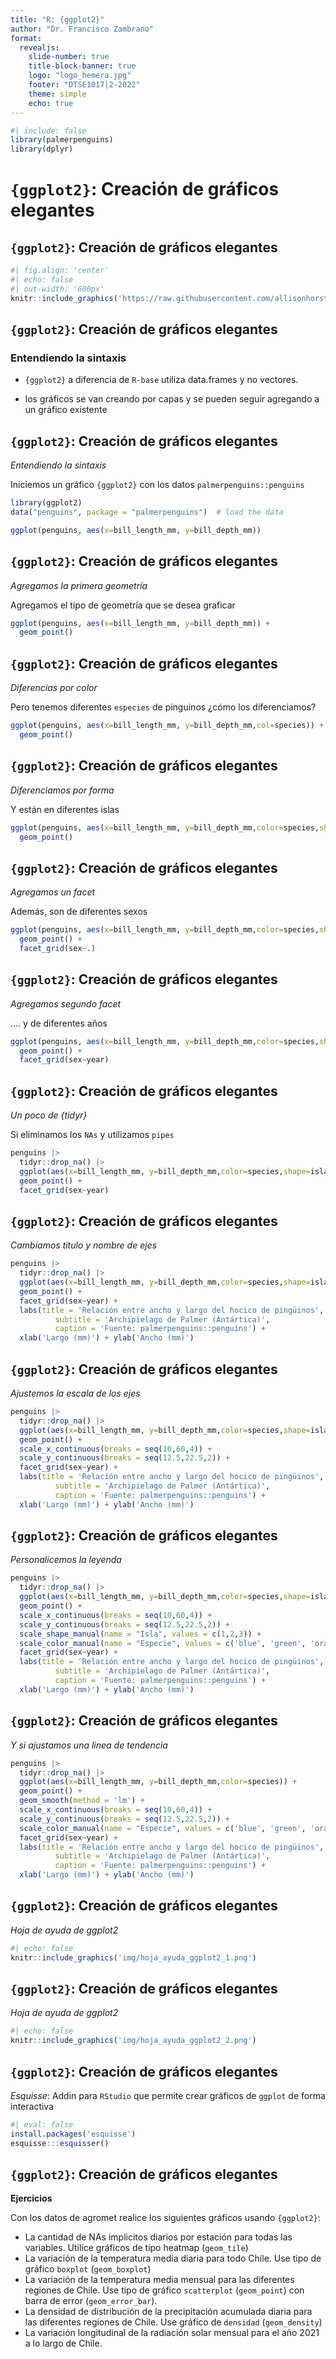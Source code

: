 ```yaml
---
title: "R: {ggplot2}"
author: "Dr. Francisco Zambrano"
format: 
  revealjs:
    slide-number: true
    title-block-banner: true
    logo: "logo_hemera.jpg"
    footer: "DTSE1017|2-2022"
    theme: simple
    echo: true
---
```


```r
#| include: false
library(palmerpenguins)
library(dplyr)
```
# `{ggplot2}`: Creación de gráficos elegantes {background-color="brown"}

## `{ggplot2}`: Creación de gráficos elegantes {.smaller .scrollable background-image="https://ggplot2.tidyverse.org/logo.png" background-position="97.5% 2.5%" background-size="7.5%" layout="true"}

```r
#| fig.align: 'center'
#| echo: false
#| out-width: '600px'
knitr::include_graphics('https://raw.githubusercontent.com/allisonhorst/stats-illustrations/master/rstats-artwork/ggplot2_masterpiece.png')
```

## `{ggplot2}`: Creación de gráficos elegantes {.smaller .scrollable background-image="https://ggplot2.tidyverse.org/logo.png" background-position="97.5% 2.5%" background-size="7.5%" layout="true"}

### Entendiendo la sintaxis

* `{ggplot2}` a diferencia de `R-base` utiliza data.frames y no vectores.

* los gráficos se van creando por capas y se pueden seguir agregando a un gráfico existente

## `{ggplot2}`: Creación de gráficos elegantes {.smaller .scrollable background-image="https://ggplot2.tidyverse.org/logo.png" background-position="97.5% 2.5%" background-size="7.5%" layout="true"}

*Entendiendo la sintaxis*

Iniciemos un gráfico `{ggplot2}` con los datos `palmerpenguins::penguins`

```r
library(ggplot2)
data("penguins", package = "palmerpenguins")  # load the data

ggplot(penguins, aes(x=bill_length_mm, y=bill_depth_mm)) 
```

## `{ggplot2}`: Creación de gráficos elegantes {.smaller .scrollable background-image="https://ggplot2.tidyverse.org/logo.png" background-position="97.5% 2.5%" background-size="7.5%" layout="true"}

*Agregamos la primera geometría*

Agregamos el tipo de geometría que se desea graficar
```r
ggplot(penguins, aes(x=bill_length_mm, y=bill_depth_mm)) +
  geom_point()
```

## `{ggplot2}`: Creación de gráficos elegantes {.smaller .scrollable background-image="https://ggplot2.tidyverse.org/logo.png" background-position="97.5% 2.5%" background-size="7.5%" layout="true"}

*Diferencias por color*

Pero tenemos diferentes `especies` de pinguinos ¿cómo los diferenciamos?
```r
ggplot(penguins, aes(x=bill_length_mm, y=bill_depth_mm,col=species)) +
  geom_point() 
```

## `{ggplot2}`: Creación de gráficos elegantes {.smaller .scrollable background-image="https://ggplot2.tidyverse.org/logo.png" background-position="97.5% 2.5%" background-size="7.5%" layout="true"}

*Diferenciamos por forma*

Y están en diferentes islas
```r
ggplot(penguins, aes(x=bill_length_mm, y=bill_depth_mm,color=species,shape=island)) +
  geom_point() 
```

## `{ggplot2}`: Creación de gráficos elegantes {.smaller .scrollable background-image="https://ggplot2.tidyverse.org/logo.png" background-position="97.5% 2.5%" background-size="7.5%" layout="true"}

*Agregamos un facet*

Además, son de diferentes sexos
```r
ggplot(penguins, aes(x=bill_length_mm, y=bill_depth_mm,color=species,shape=island)) +
  geom_point() +
  facet_grid(sex~.)
```

## `{ggplot2}`: Creación de gráficos elegantes {.smaller .scrollable background-image="https://ggplot2.tidyverse.org/logo.png" background-position="97.5% 2.5%" background-size="7.5%" layout="true"}

*Agregamos segundo facet*

.... y de diferentes años
```r
ggplot(penguins, aes(x=bill_length_mm, y=bill_depth_mm,color=species,shape=island)) +
  geom_point() +
  facet_grid(sex~year)
```

## `{ggplot2}`: Creación de gráficos elegantes {.smaller .scrollable background-image="https://ggplot2.tidyverse.org/logo.png" background-position="97.5% 2.5%" background-size="7.5%" layout="true"}

*Un poco de {tidyr}*

Si eliminamos los `NAs` y utilizamos `pipes`
```r
penguins |> 
  tidyr::drop_na() |> 
  ggplot(aes(x=bill_length_mm, y=bill_depth_mm,color=species,shape=island)) +
  geom_point() +
  facet_grid(sex~year)
```

## `{ggplot2}`: Creación de gráficos elegantes {.smaller .scrollable background-image="https://ggplot2.tidyverse.org/logo.png" background-position="97.5% 2.5%" background-size="7.5%" layout="true"}

*Cambiamos titulo y nombre de ejes*

```r
penguins |> 
  tidyr::drop_na() |> 
  ggplot(aes(x=bill_length_mm, y=bill_depth_mm,color=species,shape=island)) +
  geom_point() +
  facet_grid(sex~year) +
  labs(title = 'Relación entre ancho y largo del hocico de pingüinos',
          subtitle = 'Archipielago de Palmer (Antártica)',
          caption = 'Fuente: palmerpenguins::penguins') +
  xlab('Largo (mm)') + ylab('Ancho (mm)')
```

## `{ggplot2}`: Creación de gráficos elegantes {.smaller .scrollable background-image="https://ggplot2.tidyverse.org/logo.png" background-position="97.5% 2.5%" background-size="7.5%" layout="true"}

*Ajustemos la escala de los ejes*

```r
penguins |> 
  tidyr::drop_na() |> 
  ggplot(aes(x=bill_length_mm, y=bill_depth_mm,color=species,shape=island)) +
  geom_point() +
  scale_x_continuous(breaks = seq(10,60,4)) +
  scale_y_continuous(breaks = seq(12.5,22.5,2)) +
  facet_grid(sex~year) +
  labs(title = 'Relación entre ancho y largo del hocico de pingüinos',
          subtitle = 'Archipielago de Palmer (Antártica)',
          caption = 'Fuente: palmerpenguins::penguins') +
  xlab('Largo (mm)') + ylab('Ancho (mm)')
```

## `{ggplot2}`: Creación de gráficos elegantes {.smaller .scrollable background-image="https://ggplot2.tidyverse.org/logo.png" background-position="97.5% 2.5%" background-size="7.5%" layout="true"}

*Personalicemos la leyenda*

```r
penguins |> 
  tidyr::drop_na() |> 
  ggplot(aes(x=bill_length_mm, y=bill_depth_mm,color=species,shape=island)) +
  geom_point() +
  scale_x_continuous(breaks = seq(10,60,4)) +
  scale_y_continuous(breaks = seq(12.5,22.5,2)) +
  scale_shape_manual(name = "Isla", values = c(1,2,3)) +
  scale_color_manual(name = "Especie", values = c('blue', 'green', 'orange')) +
  facet_grid(sex~year) +
  labs(title = 'Relación entre ancho y largo del hocico de pingüinos',
          subtitle = 'Archipielago de Palmer (Antártica)',
          caption = 'Fuente: palmerpenguins::penguins') +
  xlab('Largo (mm)') + ylab('Ancho (mm)')
```

## `{ggplot2}`: Creación de gráficos elegantes {.smaller .scrollable background-image="https://ggplot2.tidyverse.org/logo.png" background-position="97.5% 2.5%" background-size="7.5%" layout="true"}

*Y si ajustamos una linea de tendencia*

```r
penguins |> 
  tidyr::drop_na() |> 
  ggplot(aes(x=bill_length_mm, y=bill_depth_mm,color=species)) +
  geom_point() +
  geom_smooth(method = 'lm') +
  scale_x_continuous(breaks = seq(10,60,4)) +
  scale_y_continuous(breaks = seq(12.5,22.5,2)) +
  scale_color_manual(name = "Especie", values = c('blue', 'green', 'orange')) +
  facet_grid(sex~year) +
  labs(title = 'Relación entre ancho y largo del hocico de pingüinos',
          subtitle = 'Archipielago de Palmer (Antártica)',
          caption = 'Fuente: palmerpenguins::penguins') +
  xlab('Largo (mm)') + ylab('Ancho (mm)')
```

## `{ggplot2}`: Creación de gráficos elegantes {.smaller .scrollable background-image="https://ggplot2.tidyverse.org/logo.png" background-position="97.5% 2.5%" background-size="7.5%" layout="true"}

*Hoja de ayuda de ggplot2*

```r
#| echo: false
knitr::include_graphics('img/hoja_ayuda_ggplot2_1.png')
```

## `{ggplot2}`: Creación de gráficos elegantes {.smaller .scrollable background-image="https://ggplot2.tidyverse.org/logo.png" background-position="97.5% 2.5%" background-size="7.5%" layout="true"}

*Hoja de ayuda de ggplot2*

```r
#| echo: false
knitr::include_graphics('img/hoja_ayuda_ggplot2_2.png')
```


## `{ggplot2}`: Creación de gráficos elegantes {.smaller .scrollable background-image="https://ggplot2.tidyverse.org/logo.png" background-position="97.5% 2.5%" background-size="7.5%" layout="true"}

*Esquisse*: Addin para `RStudio` que permite crear gráficos de `ggplot` de forma interactiva

```r
#| eval: false
install.packages('esquisse')
esquisse:::esquisser()
```

## `{ggplot2}`: Creación de gráficos elegantes {.smaller .scrollable background-image="https://ggplot2.tidyverse.org/logo.png" background-position="97.5% 2.5%" background-size="7.5%" layout="true"}

**Ejercicios**

Con los datos de agromet realice los siguientes gráficos usando `{ggplot2}`:

- La cantidad de NAs implicitos diarios por estación para todas las variables. Utilice gráficos de tipo heatmap (`geom_tile`)
- La variación de la temperatura media diaria para todo Chile. Use tipo de gráfico `boxplot` (`geom_boxplot`)
- La variación de la temperatura media mensual para las diferentes regiones de Chile. Use tipo de gráfico `scatterplot` (`geom_point`) con barra de error (`geom_error_bar`).
- La densidad de distribución de la precipitación acumulada diaria para las diferentes regiones de Chile. Use gráfico de `densidad` (`geom_density`)
- La variación longitudinal de la radiación solar mensual para el año 2021 a lo largo de Chile.
